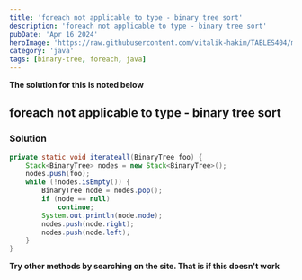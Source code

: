 ```yaml
---
title: 'foreach not applicable to type - binary tree sort'
description: 'foreach not applicable to type - binary tree sort'
pubDate: 'Apr 16 2024'
heroImage: 'https://raw.githubusercontent.com/vitalik-hakim/TABLES404/main/error_b/java.png'
category: 'java'
tags: [binary-tree, foreach, java]
---
```


**The solution for this is noted below**

## foreach not applicable to type - binary tree sort

### Solution

```java
private static void iterateall(BinaryTree foo) {
    Stack<BinaryTree> nodes = new Stack<BinaryTree>();
    nodes.push(foo);
    while (!nodes.isEmpty()) {
        BinaryTree node = nodes.pop();
        if (node == null)
            continue;
        System.out.println(node.node);
        nodes.push(node.right);
        nodes.push(node.left);
    }
}
```

**Try other methods by searching on the site. That is if this doesn't work**
